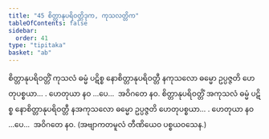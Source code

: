 ```yaml
---
title: "45 စိတ္တာနုပရိဝတ္တိဒုက, ကုသလတ္တိက"
tableOfContents: false
sidebar:
  order: 41
type: "tipitaka"
basket: "ab"
---
```



<DynamicBreadcrumb />

<Division number="54">

<Paragraph number="156">
စိတ္တာနုပရိဝတ္တိံ ကုသလံ ဓမ္မံ ပဋိစ္စ နောစိတ္တာနုပရိဝတ္တီ နကုသလော ဓမ္မော ဥပ္ပဇ္ဇတိ ဟေတုပစ္စယာ… . ဟေတုယာ နဝ …ပေ…  အဝိဂတေ နဝ.
</Paragraph>

<Paragraph number="157">
စိတ္တာနုပရိဝတ္တိံ အကုသလံ ဓမ္မံ ပဋိစ္စ နောစိတ္တာနုပရိဝတ္တီ နအကုသလော ဓမ္မော ဥပ္ပဇ္ဇတိ ဟေတုပစ္စယာ… . ဟေတုယာ နဝ …ပေ…  အဝိဂတေ နဝ. (အဗျာကတမူလံ တီဏိယေဝ ပစ္စယဝသေန.)
</Paragraph>
</Division>